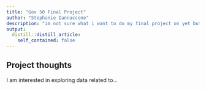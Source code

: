 ```yaml
---
title: "Gov 50 Final Project"
author: "Stephanie Iannaccone"
description: "im not sure what i want to do my final project on yet but im interested in something to do with sports and swimming maybe"
output:
  distill::distill_article:
    self_contained: false
---
```




## Project thoughts

I am interested in exploring data related to...